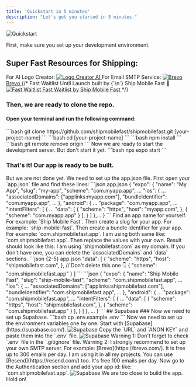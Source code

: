 ```yaml
---
title: 'Quickstart in 5 minutes'
description: "Let's get you started in 5 minutes."
---
```


<Frame>
<img src="/images/quickstart.png" alt="Quickstart" className="w-full h-full rounded-xl" />
</Frame>

<Check> First, make sure you set up your development environment. </Check>
## Super Fast Resources for Shipping:
<CardGroup>
<Card className="flex flex-row gap-4">
For AI Logo Creator:
<a href="https://logomeai.partnerlinks.io/5roh64fyuttq">
  <img src="/images/resources/logome.svg" alt="Logo Creator AI" width={100} className="filter invert dark:invert-0" />
</a>
</Card>
<Card className="flex flex-row gap-4">
For Email SMTP Service:
<a href="https://brevo.com" className="flex flex-row items-center gap-2">
  <img src="/images/resources/brevo.png" alt="Brevo" width={30} />
  <span>Brevo</span>
</a>
</Card>
{/* <Card className="flex flex-row gap-4">
  Fast Waitlist Until Launch built by {`\n`} Ship Mobile Fast 🚀
<a href="https://fastwaitlist.xyz" className="flex flex-row items-center gap-2">
  <img src="/images/resources/fastwaitlist.png" alt="Fast Waitlist" width={30} />
  <span>Fast Waitlist by Ship Mobile Fast</span>
</a>
</Card> */}
</CardGroup>



### Then, we are ready to clone the repo.
#### Open your terminal and run the following command:

<Steps>
  <Step>
    ```bash
    git clone https://github.com/shipmobilefast/shipmobilefast.git [your-project-name]
    ```
  </Step>
  <Step>
    ```bash
    cd [your-project-name]
    ```
  </Step>
  <Step>
    ```bash
    npm install
    ```
  </Step>
  <Step>
    ```bash
    git remote remove origin
    ```
  </Step>
  <Step>
    Now we are ready to start the development server. But don't start it yet.
    ```bash
    npx expo start
    ```
  </Step>
</Steps>


### That's it! Our app is ready to be built.

<Info>
  But we are not done yet. We need to set up the app.json file.
</Info>

<Steps>
  <Step>
  First open your `app.json` file and find these lines:
  ```json app.json
   {
  "expo": {
    "name": "My App",
    "slug": "my-app",
    "scheme": "com.myapp.app",
    ...
    "ios": {
      ...
      "associatedDomains": ["applinks:myapp.com"],
      "bundleIdentifier": "com.myapp.app",
      ...
    },
    "android": {
      ...
      "package": "com.myapp.app",
      ...
      "intentFilters": [
        {
          ...
          "data": [
            {
              "scheme": "https",
              "host": "myapp.com",
            },
            {
              "scheme": "com.myapp.app"
            }
          ],
        }
     ]
    },...
  }
    ```
  </Step>
  <Step>
  Find an app name for yourself. For example: `Ship Mobile Fast`.
  </Step>
  <Step>
  Then create a slug for your app. For example: `ship-mobile-fast`.
  </Step>
  <Step>
  Then create a bundle identifier for your app. For example: `com.shipmobilefast.app`.
  <Info>
    I am using both same like: `com.shipmobilefast.app`.
  </Info>
  </Step>
  <Step>
  Then replace the values with your own.
  </Step>
  <Step>
  Result should look like this:
  <Info>
    I am using `shipmobilefast.com` as my domain. If you don't have one, you can delete the `associatedDomains` and `data` sections.
```json {2-5} app.json
  "data": [
      {
        "scheme": "https",
        "host": "shipmobilefast.com",
      },
      // Don't delete this one 👇
      {
        "scheme": "com.shipmobilefast.app"
      }
    ]
    ```
  </Info>
```json
  {
    "expo": {
      "name": "Ship Mobile Fast",
    "slug": "ship-mobile-fast",
    "scheme": "com.shipmobilefast.app",
    ...
    "ios": {
      ...
      "associatedDomains": ["applinks:shipmobilefast.com"],
      "bundleIdentifier": "com.shipmobilefast.app",
      ...
    },
    "android": {
      ...
      "package": "com.shipmobilefast.app",
      ...
      "intentFilters": [
        {
          ...
          "data": [
            {
              "scheme": "https",
              "host": "shipmobilefast.com",
            },
            {
              "scheme": "com.shipmobilefast.app"
            }
          ],
        }
      ]
    },
    ...
  }
```
  </Step>
</Steps>
## Supabase
### Now we need to set up Supabase.
<Steps>
  <Step>
    ```bash
    cp .env.example .env
  ```
  </Step>
  <Step>
    Now we need to set up the environment variables one by one. Start with [Supabase](https://supabase.com/).
    <Frame>
      <img src="/images/setup/supabase/create.png" alt="Supabase" className="w-full" />
    </Frame>
  </Step>
  <Step>
    Copy the `URL` and `ANON KEY` and paste them into the `.env` file.
    <Frame>
      <img src="/images/setup/supabase/copy-keys.png" alt="Supabase" className="w-full" />
    </Frame>
    <Warning>
      Warning 1: Don't forget to check `.env` file in the `.gitignore` file.
    </Warning>
    <Warning>
      Warning 2: I strongly recommend to set up your own SMTP server. For example: [Brevo](https://brevo.com/). It is free up to 300 emails per day.
      <Info>
          I am using it in all my projects.
      </Info>
      You can use [Resend](https://resend.com/) too. It's free 100 emails per day.
    </Warning>
  </Step>
  <Step>
    Now go to the Authentication section and add your app id: like: `com.shipmobilefast.app`.
    <Frame>
      <img src="/images/setup/supabase/redirect-url.png" alt="Supabase" className="w-full" />
    </Frame>
  </Step>
  <Step>
  <Info>
      We are too close to build the app. Hold on!
  </Info>
  </Step>
</Steps>

